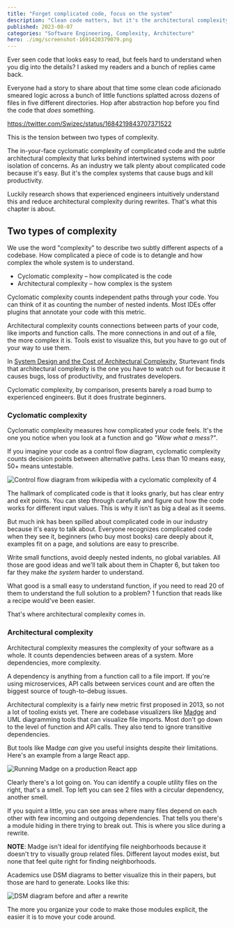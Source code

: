 ```yaml
---
title: "Forget complicated code, focus on the system"
description: "Clean code matters, but it's the architectural complexity that truly impacts your productivity and bug count. Focus on simplifying the system, not just the code."
published: 2023-08-07
categories: "Software Engineering, Complexity, Architecture"
hero: ./img/screenshot-1691420379079.png
---
```


Ever seen code that looks easy to read, but feels hard to understand when you dig into the details? I asked my readers and a bunch of replies came back.

Everyone had a story to share about that time some clean code aficionado smeared logic across a bunch of little functions splatted across dozens of files in five different directories. Hop after abstraction hop before you find the code that _does_ something.

https://twitter.com/Swizec/status/1684219843707371522

This is the tension between two types of complexity.

The in-your-face cyclomatic complexity of complicated code and the subtle architectural complexity that lurks behind intertwined systems with poor isolation of concerns. As an industry we talk plenty about complicated code because it's easy. But it's the complex systems that cause bugs and kill productivity.

Luckily research shows that experienced engineers intuitively understand this and reduce architectural complexity during rewrites. That's what this chapter is about.

## Two types of complexity

We use the word "complexity" to describe two subtly different aspects of a codebase. How complicated a piece of code is to detangle and how complex the whole system is to understand.

- Cyclomatic complexity – how complicated is the code
- Architectural complexity – how complex is the system

Cyclomatic complexity counts independent paths through your code. You can think of it as counting the number of nested indents. Most IDEs offer plugins that annotate your code with this metric.

Architectural complexity counts connections between parts of your code, like imports and function calls. The more connections in and out of a file, the more complex it is. Tools exist to visualize this, but you have to go out of your way to use them.

In [System Design and the Cost of Architectural Complexity](https://swizec.com/blog/two-types-of-complexity-and-their-impact/), Sturtevant finds that architectural complexity is the one you have to watch out for because it causes bugs, loss of productivity, and frustrates developers.

Cyclomatic complexity, by comparison, presents barely a road bump to experienced engineers. But it does frustrate beginners.

### Cyclomatic complexity

Cyclomatic complexity measures how complicated your code feels. It's the one you notice when you look at a function and go _"Wow what a mess?"_.

If you imagine your code as a control flow diagram, cyclomatic complexity counts decision points between alternative paths. Less than 10 means easy, 50+ means untestable.

![Control flow diagram from wikipedia with a cyclomatic complexity of 4](./img/Control-flow-diagram-from-wikipedia-with-a-cyclomatic-complexity-of-4di080d.png)

The hallmark of complicated code is that it looks gnarly, but has clear entry and exit points. You can step through carefully and figure out how the code works for different input values. This is why it isn't as big a deal as it seems.

But much ink has been spilled about complicated code in our industry because it's easy to talk about. Everyone recognizes complicated code when they see it, beginners (who buy most books) care deeply about it, examples fit on a page, and solutions are easy to prescribe.

Write small functions, avoid deeply nested indents, no global variables. All those are good ideas and we'll talk about them in Chapter 6, but taken too far they make _the system_ harder to understand.

What good is a small easy to understand function, if you need to read 20 of them to understand the full solution to a problem? 1 function that reads like a recipe would've been easier.

That's where architectural complexity comes in.

### Architectural complexity

Architectural complexity measures the complexity of your software as a whole. It counts dependencies between areas of a system. More dependencies, more complexity.

A dependency is anything from a function call to a file import. If you're using microservices, API calls between services count and are often the biggest source of tough-to-debug issues.

Architectural complexity is a fairly new metric first proposed in 2013, so not a lot of tooling exists yet. There are codebase visualizers like [Madge](https://github.com/pahen/madge) and UML diagramming tools that can visualize file imports. Most don't go down to the level of function and API calls. They also tend to ignore transitive dependencies.

But tools like Madge _can_ give you useful insights despite their limitations. Here's an example from a large React app.

![Running Madge on a production React app](./img/Running-Madge-on-a-production-React-appfdf3d2.png)

Clearly there's a lot going on. You can identify a couple utility files on the right, that's a smell. Top left you can see 2 files with a circular dependency, another smell.

If you squint a little, you can see areas where many files depend on each other with few incoming and outgoing dependencies. That tells you there's a module hiding in there trying to break out. This is where you slice during a rewrite.

**NOTE**: Madge isn't ideal for identifying file neighborhoods because it doesn't try to visually group related files. Different layout modes exist, but none that feel quite right for finding neighborhoods.

Academics use DSM diagrams to better visualize this in their papers, but those are hard to generate. Looks like this:

![DSM diagram before and after a rewrite](./img/DSM-diagram-before-and-after-a-rewrited7ecfb.png)

The more you organize your code to make those modules explicit, the easier it is to move your code around.
